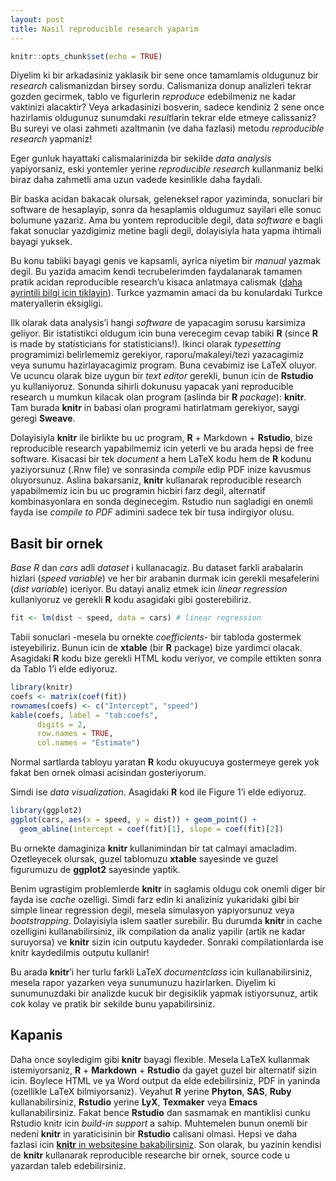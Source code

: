 ```yaml
---
layout: post
title: Nasil reproducible research yaparim
---
```


```r
knitr::opts_chunk$set(echo = TRUE)
```


Diyelim ki bir arkadasiniz yaklasik bir sene once tamamlamis oldugunuz bir *research* calismanizdan birsey sordu. Calismaniza donup analizleri tekrar gozden gecirmek, tablo ve figurlerin 
*reproduce* edebilmeniz ne kadar vaktinizi alacaktir? Veya arkadasinizi bosverin, sadece kendiniz 2 sene once hazirlamis oldugunuz sunumdaki *result*larin tekrar elde etmeye calissaniz? Bu sureyi ve olasi zahmeti azaltmanin (ve daha fazlasi) metodu *reproducible research* yapmaniz!


Eger gunluk hayattaki calismalarinizda bir sekilde *data analysis* yapiyorsaniz, eski yontemler yerine *reproducible research* kullanmaniz belki biraz daha zahmetli ama uzun vadede kesinlikle daha faydali. 


Bir baska acidan bakacak olursak, geleneksel rapor yaziminda, sonuclari bir software de hesaplayip, sonra da hesaplamis oldugumuz sayilari elle sonuc bolumune yazariz. Ama bu yontem reproducible degil, data *software* e bagli fakat sonuclar yazdigimiz metine bagli degil, dolayisiyla hata yapma ihtimali bayagi yuksek. 


Bu konu tabiiki bayagi genis ve kapsamli, ayrica niyetim bir *manual* yazmak degil. Bu yazida amacim kendi tecrubelerimden faydalanarak tamamen pratik acidan reproducible research'u kisaca anlatmaya calismak ([daha ayrintili bilgi icin tiklayin](http://reproducibleresearch.net)). Turkce yazmamin amaci da bu konulardaki Turkce materyallerin eksigligi. 


Ilk olarak data analysis'i hangi *software* de yapacagim sorusu karsimiza geliyor. Bir istatistikci oldugum icin buna verecegim cevap tabiki **R** (since **R** is made by statisticians for statisticians!). Ikinci olarak *typesetting* programimizi belirlememiz gerekiyor, raporu/makaleyi/tezi yazacagimiz veya sunumu hazirlayacagimiz program. Buna cevabimiz ise LaTeX oluyor. Ve ucuncu olarak bize uygun bir *text editor* gerekli, bunun icin de **Rstudio** yu kullaniyoruz. Sonunda sihirli dokunusu yapacak yani reproducible research u mumkun kilacak olan program (aslinda bir **R** *package*): **knitr**. Tam burada **knitr** in babasi olan programi hatirlatmam gerekiyor, saygi geregi **Sweave**. 


Dolayisiyla **knitr** ile birlikte bu uc program, **R** + Markdown + **Rstudio**, bize reproducible research yapabilmemiz icin yeterli ve bu arada hepsi de free software. Kisacasi bir tek *document* a hem LaTeX kodu hem de **R** kodunu yaziyorsunuz (.Rnw file) ve sonrasinda *compile* edip PDF inize kavusmus oluyorsunuz. Aslina bakarsaniz, **knitr** kullanarak reproducible research yapabilmemiz icin bu uc programin hicbiri farz degil, alternatif kombinasyonlara en sonda deginecegim. Rstudio nun sagladigi en onemli fayda ise *compile to PDF* adimini sadece tek bir tusa indirgiyor olusu.

## Basit bir ornek

*Base R* dan *cars* adli *dataset* i kullanacagiz. Bu dataset farkli arabalarin hizlari (*speed variable*) ve her bir arabanin durmak icin gerekli mesafelerini (*dist variable*) iceriyor. Bu datayi analiz etmek icin *linear regression* kullaniyoruz ve gerekli **R** kodu asagidaki gibi gosterebiliriz.


```r
fit <- lm(dist ~ speed, data = cars) # linear regression 
```


Tabii sonuclari -mesela bu ornekte *coefficients*- bir tabloda gostermek isteyebiliriz. Bunun icin de **xtable** (bir **R** package) bize yardimci olacak. Asagidaki **R** kodu bize gerekli HTML kodu veriyor, ve compile ettikten sonra da Tablo 1'i elde ediyoruz.



```r
library(knitr)
coefs <- matrix(coef(fit))
rownames(coefs) <- c("Intercept", "speed")
kable(coefs, label = "tab:coefs",
      digits = 2,
      row.names = TRUE, 
      col.names = "Estimate")
```



Normal sartlarda tabloyu yaratan **R** kodu okuyucuya gostermeye gerek yok fakat ben ornek olmasi acisindan gosteriyorum.

Simdi ise *data visualization*. Asagidaki **R** kod ile Figure 1'i elde ediyoruz.

```r
library(ggplot2)
ggplot(cars, aes(x = speed, y = dist)) + geom_point() +
  geom_abline(intercept = coef(fit)[1], slope = coef(fit)[2])
```

Bu ornekte damaginiza **knitr** kullanimindan bir tat calmayi amacladim. Ozetleyecek olursak, guzel tablomuzu **xtable** sayesinde ve guzel figurumuzu de **ggplot2** sayesinde yaptik. 

Benim ugrastigim problemlerde **knitr** in saglamis oldugu cok onemli diger bir fayda ise *cache* ozelligi. Simdi farz edin ki analiziniz yukaridaki gibi bir simple linear regression degil, mesela simulasyon yapiyorsunuz veya *bootstrapping*. Dolayisiyla islem saatler surebilir. Bu durumda **knitr** in cache ozelligini kullanabilirsiniz, ilk compilation da analiz yapilir (artik ne kadar suruyorsa) ve **knitr** sizin icin outputu kaydeder. Sonraki compilationlarda ise knitr kaydedilmis outputu kullanir!

Bu arada **knitr**'i her turlu farkli LaTeX *documentclass* icin kullanabilirsiniz, mesela rapor yazarken veya sunumunuzu hazirlarken. Diyelim ki sunumunuzdaki bir analizde kucuk bir degisiklik yapmak istiyorsunuz, artik cok kolay ve pratik bir sekilde bunu yapabilirsiniz.



## Kapanis

Daha once soyledigim gibi **knitr** bayagi flexible. Mesela LaTeX kullanmak istemiyorsaniz, **R** + **Markdown** + **Rstudio** da gayet guzel bir alternatif sizin icin. Boylece HTML ve ya Word output da elde edebilirsiniz, PDF in yaninda (ozellikle  LaTeX bilmiyorsaniz). Veyahut **R** yerine **Phyton**, **SAS**, **Ruby** kullanabilirsiniz, **Rstudio** yerine **LyX**, **Texmaker** veya **Emacs** kullanabilirsiniz. Fakat bence **Rstudio** dan sasmamak en mantiklisi cunku Rstudio knitr icin *build-in support* a sahip. Muhtemelen bunun onemli bir nedeni **knitr** in yaraticisinin bir **Rstudio** calisani olmasi. Hepsi ve daha fazlasi icin [**knitr** in websitesine bakabilirsiniz](http://yihui.name/knitr/). Son olarak, bu yazinin kendisi de **knitr** kullanarak reproducible researche bir ornek, source code u yazardan taleb edebilirsiniz.

